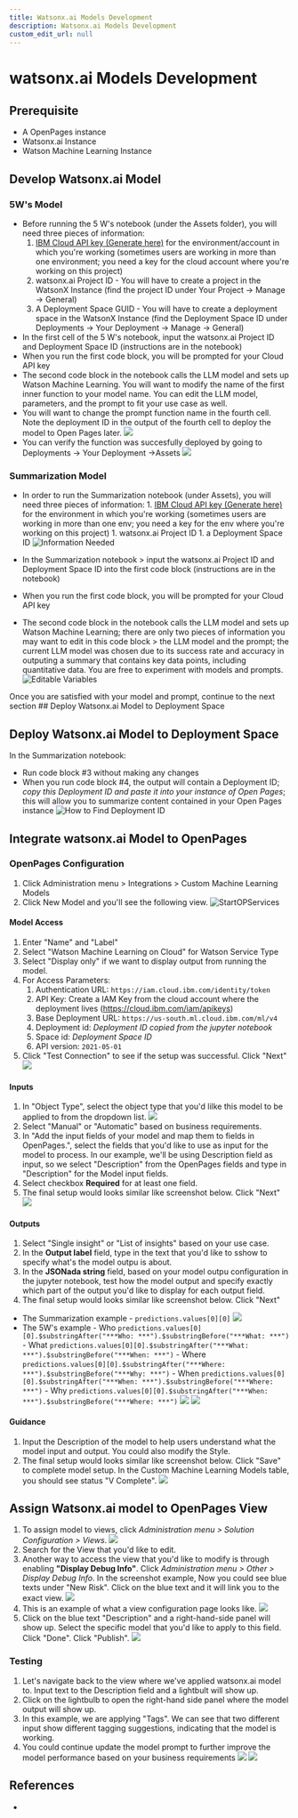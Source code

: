 ```yaml
---
title: Watsonx.ai Models Development
description: Watsonx.ai Models Development
custom_edit_url: null
---
```


# watsonx.ai Models Development

## Prerequisite

- A OpenPages instance
- Watsonx.ai Instance
- Watson Machine Learning Instance

## Develop Watsonx.ai Model

### 5W's Model

- Before running the 5 W's notebook (under the Assets folder), you will need three pieces of information:
  1. [IBM Cloud API key (Generate here)](https://cloud.ibm.com/iam/apikeys) for the environment/account in which you're working (sometimes users are working in more than one environment; you need a key for the cloud account where you're working on this project)
  2. watsonx.ai Project ID - You will have to create a project in the WatsonX Instance (find the project ID under Your Project -> Manage -> General)
  3. A Deployment Space GUID - You will have to create a deployment space in the WatsonX Instance (find the Deployment Space ID under Deployments -> Your Deployment -> Manage -> General)
- In the first cell of the 5 W's notebook, input the watsonx.ai Project ID and Deployment Space ID (instructions are in the notebook)
- When you run the first code block, you will be prompted for your Cloud API key
- The second code block in the notebook calls the LLM model and sets up Watson Machine Learning. You will want to modify the name of the first inner function to your model name. You can edit the LLM model, parameters, and the prompt to fit your use case as well.
- You will want to change the prompt function name in the fourth cell. Note the deployment ID in the output of the fourth cell to deploy the model to Open Pages later.
  ![](../../assets/screenshots/Deployment-ID.png)
- You can verify the function was succesfully deployed by going to Deployments -> Your Deployment ->Assets
  ![](../../assets/screenshots/Deployments.png)

### Summarization Model

- In order to run the Summarization notebook (under Assets), you will need three pieces of information: 1. [IBM Cloud API key (Generate here)](https://cloud.ibm.com/iam/apikeys) for the environment in which you're working (sometimes users are working in more than one env; you need a key for the env where you're working on this project) 1. watsonx.ai Project ID 1. a Deployment Space ID
  ![Information Needed](../../assets/screenshots/three_credentials.png)

- In the Summarization notebook > input the watsonx.ai Project ID and Deployment Space ID into the first code block (instructions are in the notebook)
- When you run the first code block, you will be prompted for your Cloud API key
- The second code block in the notebook calls the LLM model and sets up Watson Machine Learning; there are only two pieces of information you may want to edit in this code block > the LLM model and the prompt; the current LLM model was chosen due to its success rate and accuracy in outputing a summary that contains key data points, including quantitative data. You are free to experiment with models and prompts.
  ![Editable Variables](../../assets/screenshots/model_params.png)

Once you are satisfied with your model and prompt, continue to the next section ## Deploy Watsonx.ai Model to Deployment Space

## Deploy Watsonx.ai Model to Deployment Space

In the Summarization notebook:

- Run code block #3 without making any changes
- When you run code block #4, the output will contain a Deployment ID; _copy this Deployment ID and paste it into your instance of Open Pages_; this will allow you to summarize content contained in your Open Pages instance
  ![How to Find Deployment ID](../../assets/screenshots/deployment_ID.png)

## Integrate watsonx.ai Model to OpenPages

### OpenPages Configuration

1. Click Administration menu > Integrations > Custom Machine Learning Models
1. Click New Model and you'll see the following view.
   ![StartOPServices](../../assets/screenshots/openpages-model-config.png)

#### Model Access

1. Enter "Name" and "Label"
1. Select "Watson Machine Learning on Cloud" for Watson Service Type
1. Select "Display only" if we want to display output from running the model.
1. For Access Parameters:
   1. Authentication URL: `https://iam.cloud.ibm.com/identity/token`
   1. API Key: Create a IAM Key from the cloud account where the deployment lives (https://cloud.ibm.com/iam/apikeys)
   1. Base Deployment URL: `https://us-south.ml.cloud.ibm.com/ml/v4`
   1. Deployment id: _Deployment ID copied from the jupyter notebook_
   1. Space id: _Deployment Space ID_
   1. API version: `2021-05-01`
1. Click "Test Connection" to see if the setup was successful. Click "Next"
   ![](../../assets/screenshots/Test-connection-success.png)

#### Inputs

1. In "Object Type", select the object type that you'd lilke this model to be applied to from the dropdown list.
   ![](../../assets/screenshots/openpages-model-config-inputs.png)
1. Select "Manual" or "Automatic" based on business requirements.
1. In "Add the input fields of your model and map them to fields in OpenPages.", select the fields that you'd like to use as input for the model to process. In our example, we'll be using Description field as input, so we select "Description" from the OpenPages fields and type in "Description" for the Model input fields.
1. Select checkbox **Required** for at least one field.
1. The final setup would looks similar like screenshot below. Click "Next"
   ![](../../assets/screenshots/openpages-edit-model-inputs.png)

#### Outputs

1. Select "Single insight" or "List of insights" based on your use case.
1. In the **Output label** field, type in the text that you'd like to sshow to specify what's the model outpu is about.
1. In the **JSONada string** field, based on your model outpu configuration in the jupyter notebook, test how the model output and specify exactly which part of the output you'd like to display for each output field.
1. The final setup would looks similar like screenshot below. Click "Next"

- The Summarization example - `predictions.values[0][0]`
  ![](../../assets/screenshots/openpages-model-config-outputs.png)
- The 5W's example - Who `predictions.values[0][0].$substringAfter("***Who: ***").$substringBefore("***What: ***")` - What `predictions.values[0][0].$substringAfter("***What: ***").$substringBefore("***When: ***")` - Where `predictions.values[0][0].$substringAfter("***Where: ***").$substringBefore("***Why: ***")` - When `predictions.values[0][0].$substringAfter("***When: ***").$substringBefore("***Where: ***")` - Why `predictions.values[0][0].$substringAfter("***When: ***").$substringBefore("***Where: ***")`
  ![](../../assets/screenshots/openpages-model-config-outputs-5w.png)
  ![](../../assets/screenshots/openpages-model-config-outputs-5w-2.png)

#### Guidance

1. Input the Description of the model to help users understand what the model input and output. You could also modify the Style.
1. The final setup would looks similar like screenshot below. Click "Save" to complete model setup. In the Custom Machine Learning Models table, you should see status "V Complete".
   ![](../../assets/screenshots/openpages-model-config-guidance.png)

## Assign Watsonx.ai model to OpenPages View

1. To assign model to views, click _Administration menu > Solution Configuration > Views_.
   ![](../../assets/screenshots/openpages-system-config-views.png)
1. Search for the View that you'd like to edit.
1. Another way to access the view that you'd like to modify is through enabling **"Display Debug Info"**. Click _Administration menu > Other > Display Debug Info_. In the screenshot example, Now you could see blue texts under "New Risk". Click on the blue text and it will link you to the exact view.
   ![](../../assets/screenshots/openpages-display-debug-info.png)
1. This is an example of what a view configuration page looks like.
   ![](../../assets/screenshots/openpages-view-page.png)
1. Click on the blue text "Description" and a right-hand-side panel will show up. Select the specific model that you'd like to apply to this field. Click "Done". Click "Publish".
   ![](../../assets/screenshots/openpages-description-model-config.png)

### Testing

1. Let's navigate back to the view where we've applied watsonx.ai model to. Input text to the Description field and a lightbult will show up.
1. Click on the lightbulb to open the right-hand side panel where the model output will show up.
1. In this example, we are applying "Tags". We can see that two different input show different tagging suggestions, indicating that the model is working.
1. You could continue update the model prompt to further improve the model performance based on your business requirements
   ![](../../assets/screenshots/openpages-ai-tagging-test-1.png)
   ![](../../assets/screenshots/openpages-ai-tagging-test-2.png)

## References

-
